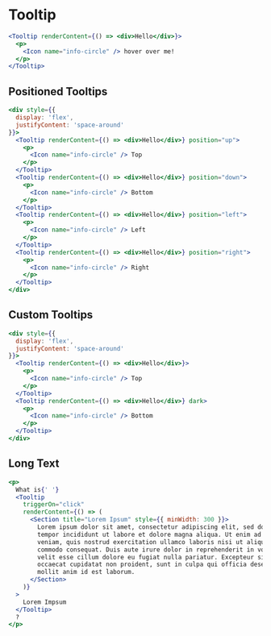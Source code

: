 
# Tooltip

<Documenter component={Tooltip}>

```jsx preview
<Tooltip renderContent={() => <div>Hello</div>}>
  <p>
    <Icon name="info-circle" /> hover over me!
  </p>
</Tooltip>
```

</Documenter>

## Positioned Tooltips

```jsx preview
<div style={{
  display: 'flex',
  justifyContent: 'space-around'
}}>
  <Tooltip renderContent={() => <div>Hello</div>} position="up">
    <p>
      <Icon name="info-circle" /> Top
    </p>
  </Tooltip>
  <Tooltip renderContent={() => <div>Hello</div>} position="down">
    <p>
      <Icon name="info-circle" /> Bottom
    </p>
  </Tooltip>
  <Tooltip renderContent={() => <div>Hello</div>} position="left">
    <p>
      <Icon name="info-circle" /> Left
    </p>
  </Tooltip>
  <Tooltip renderContent={() => <div>Hello</div>} position="right">
    <p>
      <Icon name="info-circle" /> Right
    </p>
  </Tooltip>
</div>
```

## Custom Tooltips

```jsx preview
<div style={{
  display: 'flex',
  justifyContent: 'space-around'
}}>
  <Tooltip renderContent={() => <div>Hello</div>}>
    <p>
      <Icon name="info-circle" /> Top
    </p>
  </Tooltip>
  <Tooltip renderContent={() => <div>Hello</div>} dark>
    <p>
      <Icon name="info-circle" /> Bottom
    </p>
  </Tooltip>
</div>
```

## Long Text

```jsx preview
<p>
  What is{' '}
  <Tooltip
    triggerOn="click"
    renderContent={() => (
      <Section title="Lorem Ipsum" style={{ minWidth: 300 }}>
        Lorem ipsum dolor sit amet, consectetur adipiscing elit, sed do eiusmod
        tempor incididunt ut labore et dolore magna aliqua. Ut enim ad minim
        veniam, quis nostrud exercitation ullamco laboris nisi ut aliquip ex ea
        commodo consequat. Duis aute irure dolor in reprehenderit in voluptate
        velit esse cillum dolore eu fugiat nulla pariatur. Excepteur sint
        occaecat cupidatat non proident, sunt in culpa qui officia deserunt
        mollit anim id est laborum.
      </Section>
    )}
  >
    Lorem Impsum
  </Tooltip>
  ?
</p>
```
